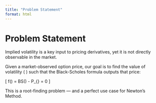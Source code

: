 ```yaml
---
title: "Problem Statement"
format: html
---
```


# Problem Statement

Implied volatility is a key input to pricing derivatives, yet it is not directly observable in the market.

Given a market-observed option price, our goal is to find the value of volatility \( \sigma \) such that the Black-Scholes formula outputs that price:

\[
f(\sigma) = BS(\sigma) - P_{\text{market}} = 0
\]

This is a root-finding problem — and a perfect use case for Newton’s Method.
